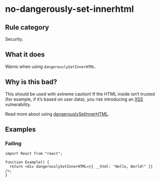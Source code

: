 # no-dangerously-set-innerhtml

## Rule category

Security.

## What it does

Warns when using `dangerouslySetInnerHTML`.

## Why is this bad?

This should be used with extreme caution! If the HTML inside isn’t trusted (for example, if it’s based on user data), you risk introducing an [XSS](https://en.wikipedia.org/wiki/Cross-site_scripting) vulnerability.

Read more about using [dangerouslySetInnerHTML](https://react.dev/reference/react-dom/components/common#dangerously-setting-the-inner-html).

## Examples

### Failing

```tsx
import React from "react";

function Example() {
  return <div dangerouslySetInnerHTML={{ __html: "Hello, World!" }} />;
}
```
